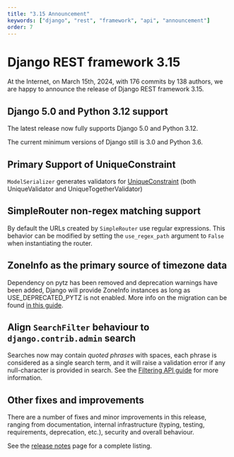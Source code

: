 ```yaml
---
title: "3.15 Announcement"
keywords: ["django", "rest", "framework", "api", "announcement"]
order: 7
---
```


# Django REST framework 3.15

At the Internet, on March 15th, 2024, with 176 commits by 138 authors, we are happy to announce the release of Django REST framework 3.15.

## Django 5.0 and Python 3.12 support

The latest release now fully supports Django 5.0 and Python 3.12.

The current minimum versions of Django still is 3.0 and Python 3.6.

## Primary Support of UniqueConstraint

`ModelSerializer` generates validators for [UniqueConstraint](https://docs.djangoproject.com/en/4.0/ref/models/constraints/#uniqueconstraint) (both UniqueValidator and UniqueTogetherValidator)

## SimpleRouter non-regex matching support

By default the URLs created by `SimpleRouter` use regular expressions. This behavior can be modified by setting the `use_regex_path` argument to `False` when instantiating the router.

## ZoneInfo as the primary source of timezone data

Dependency on pytz has been removed and deprecation warnings have been added, Django will provide ZoneInfo instances as long as USE_DEPRECATED_PYTZ is not enabled. More info on the migration can be found [in this guide](https://pytz-deprecation-shim.readthedocs.io/en/latest/migration.html).

## Align `SearchFilter` behaviour to `django.contrib.admin` search

Searches now may contain _quoted phrases_ with spaces, each phrase is considered as a single search term, and it will raise a validation error if any null-character is provided in search. See the [Filtering API guide](../api-guide/filtering.md) for more information.

## Other fixes and improvements

There are a number of fixes and minor improvements in this release, ranging from documentation, internal infrastructure (typing, testing, requirements, deprecation, etc.), security and overall behaviour.

See the [release notes](release-notes.md) page for a complete listing.

